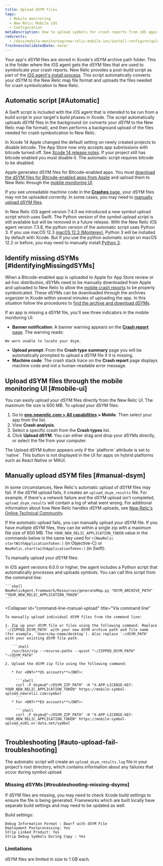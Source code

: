 ```yaml
---
title: Upload dSYM files
tags:
  - Mobile monitoring
  - New Relic Mobile iOS
  - Configuration
metaDescription: How to upload symbols for crash reports from iOS apps monitored with New Relic mobile monitoring.
redirects:
  - /docs/mobile-monitoring/new-relic-mobile-ios/install-configure/upload-dsyms-bitcode-apps
freshnessValidatedDate: never
---
```


Your app's dSYM files are stored in Xcode's dSYM archive path folder. This is the folder where the iOS agent gets the dSYM files that are used to symbolicate your crash reports.
New Relic provides a post-build script as part of the [iOS agent's install process](/docs/mobile-monitoring/new-relic-mobile-ios/installation/spm-installation/#configure-using-swift-package-manager).
This script automatically converts your dSYM to the New Relic map file format and uploads the files needed for crash symbolication to New Relic.

## Automatic script [#Automatic]

A Swift script is included with the iOS agent that is intended to be run from a build script in your target's build phases in Xcode.
The script automatically uploads dSYM files in the background (or converts your dSYM to the New Relic map file format), and then performs a background upload of the files needed for crash symbolication to New Relic.

In Xcode 14 Apple changed the default setting on newly created projects to disable bitcode. The App Store now only accepts app submissions with bitcode turned off. See [Xcode 14 release notes](https://developer.apple.com/documentation/xcode-release-notes/xcode-14-release-notes).
If your project still has bitcode enabled you must disable it. The automatic script requires bitcode to be disabled.

Apple generates dSYM files for Bitcode-enabled apps. You must [download the dSYM files for Bitcode-enabled apps from Apple](/docs/mobile-monitoring/new-relic-mobile-ios/install-configure/retrieve-upload-dsyms-bitcode-enabled-apps) and upload them to New Relic through the [mobile monitoring UI](#mobile-ui).

If you see unreadable machine code in the [<DNT>**Crashes**</DNT> page](/docs/mobile-monitoring/mobile-monitoring-ui/crashes/mobile-apps-crashes-dashboard), your dSYM files may not be uploaded correctly. In some cases, you may need to [manually upload dSYM files](#manual-dsym).

In New Relic iOS agent version 7.4.0 we introduced a new symbol upload script which uses Swift. The Python version of the symbol upload script is still available but will be removed in a future release.
With the New Relic iOS agent version 7.3.8, the python version of the automatic script uses Python 3. If you use macOS 12.3 [macOS 12.3 (Monterey)](https://developer.apple.com/documentation/macos-release-notes/macos-12_3-release-notes), Python 3 will be installed by default with Xcode. But if you use the python automatic script on macOS 12.2 or before, you may need to manually install [Python 3](https://www.python.org/downloads/mac-osx/).

## Identify missing dSYMs [#IdentifyingMissingdSYMs]

When a Bitcode-enabled app is uploaded to Apple for App Store review or ad-hoc distribution, dSYMs need to be manually downloaded from Apple and uploaded to New Relic to allow the [mobile crash reports](/docs/mobile-monitoring/new-relic-mobile/getting-started/ios-agent-crash-reporting) to be properly symbolicated. These dSYMs can be downloaded through the archives organizer in Xcode within several minutes of uploading the app. In this situation follow the procedures to [find the archive and download dSYMs](#Archive).

If an app is missing a dSYM file, you'll see three indicators in the mobile monitoring UI:

* <DNT>**Banner notification**</DNT>: A banner warning appears on the [<DNT>**Crash report**</DNT> page](/docs/mobile-monitoring/mobile-monitoring-ui/crashes/mobile-apps-crash-report-dashboard). The warning reads:

```
We were unable to locate your dsym.
```

* <DNT>**Upload prompt**</DNT>: From the <DNT>**Crash type summary**</DNT> page you will be automatically prompted to upload a dSYM file if it is missing.
* <DNT>**Machine code**</DNT>: The crash stack trace on the <DNT>**Crash report**</DNT> page displays machine code and not a human-readable error message.

## Upload dSYM files through the mobile monitoring UI [#mobile-ui]

You can easily upload your dSYM files directly from the New Relic UI. The maximum file size is 600 MB. To upload your dSYM files:

1. Go to <DNT>**[one.newrelic.com > All capabilities](https://one.newrelic.com/all-capabilities) > Mobile**</DNT>. Then select your app from the list.
2. View <DNT>**Crash analysis**</DNT>.
3. Select a specific crash from the <DNT>**Crash types**</DNT> list.
4. Click <DNT>**Upload dSYM**</DNT>. You can either drag and drop your dSYMs directly, or select the file from your computer.

<Callout variant="important">
  The Upload dSYM button appears only if the `platform` attribute is set to `native`. This button is not displayed in the UI for apps on hybrid platforms such as React Native or MAUI.
</Callout>

## Manually upload dSYM files [#manual-dsym]

In some circumstances, New Relic's automatic upload of dSYM files may fail. If the dSYM upload fails, it creates an `upload_dsym_results` file. For example, if there's a network failure and the dSYM upload isn't completed, `upload_dsym_results` will contain a log of what went wrong. For additional information about how New Relic handles dSYM uploads, see [New Relic's Online Technical Community](https://discuss.newrelic.com/t/relic-solution-ios-dsym-upload-deep-dive/42513).

If the automatic upload fails, you can manually upload your dSYM file. If you have multiple dSYM files, they can be within a single zip with a maximum file size of 600 MB. The `YOUR_NEW_RELIC_APPLICATION_TOKEN` value in the commands below is the same key used for `+[NewRelic startWithApplicationToken:]` (in Objective-C) or `NewRelic.start(withApplicationToken:)` (in Swift).

To manually upload your dSYM files:

<CollapserGroup>
  <Collapser
    id="python-manual-upload"
    title="Via Python script (agent versions 6.0.0 or higher)"
  >
    In iOS agent versions 6.0.0 or higher, the agent includes a Python script that automatically processes and uploads symbols. You can call this script from the command line:

    ```shell
    NewRelicAgent.framework/Resources/generateMap.py "DSYM_ARCHIVE_PATH" "YOUR_NEW_RELIC_APPLICATION_TOKEN"
    ```
  </Collapser>

  <Collapser
    id="command-line-manual-upload"
    title="Via command line"
  >
    To manually upload individual dSYM files from the command line:

    1. Zip up your dSYM file or files using the following command. Replace `~/ZIPPED_DSYM_PATH` with your new dSYM archive path and file name (for example, `Users/my-name/desktop`). Also replace `~/dSYM_PATH` with your existing dSYM file path.

       ```shell
       /usr/bin/zip --recurse-paths --quiet "~/ZIPPED_DSYM_PATH" "~/dSYM_PATH"
       ```
    2. Upload the dSYM zip file using the following command:

       * For <DNT>**US accounts**</DNT>:

         ```shell
         curl -F dsym=@"~/DSYM_ZIP_PATH" -H "X-APP-LICENSE-KEY: YOUR_NEW_RELIC_APPLICATION_TOKEN" https://mobile-symbol-upload.newrelic.com/symbol
         ```
       * For <DNT>**EU accounts**</DNT>:

         ```shell
         curl -F dsym=@"~/DSYM_ZIP_PATH" -H "X-APP-LICENSE-KEY: YOUR_NEW_RELIC_APPLICATION_TOKEN" https://mobile-symbol-upload.eu01.nr-data.net/symbol
         ```
  </Collapser>
</CollapserGroup>

## Troubleshooting [#auto-upload-fail-troubleshooting]

The automatic script will create an `upload_dsym_results.log` file in your project's root directory, which  contains information about any failures that occur during symbol upload.

### Missing dSYMs [#troubleshooting-missing-dsyms]

If dSYM files are missing, you may need to check Xcode build settings to ensure the file is being generated. Frameworks which are built locally have separate build settings and may need to be updated as well.

Build settings:

```
Debug Information Format : Dwarf with dSYM File
Deployment Postprocessing: Yes
Strip Linked Product: Yes
Strip Debug Symbols During Copy : Yes
```

### Limitations

dSYM files are limited in size to 1 GB each. 

